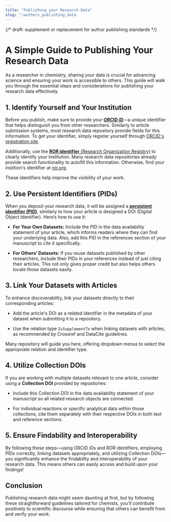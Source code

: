 ```yaml
---
title: "Publishung your Research Data"
slug: "/authors_publishing_data
---
```



{/* draft: supplement or replacement for author publishing standards */}

# A Simple Guide to Publishing Your Research Data

As a researcher in chemistry, sharing your data is crucial for advancing science and ensuring your work is accessible to others. This guide will walk you through the essential steps and considerations for publishing your research data effectively.

## 1. Identify Yourself and Your Institution

Before you publish, make sure to provide your [**ORCID iD**](https://info.orcid.org/researchers/)—a unique identifier that helps distinguish you from other researchers. Similarly to article submission systems, most research data repository provide fields for this information. To get your identifier, simply register yourself through [ORCID's registration site](https://orcid.org/register).

Additionally, use the [**ROR identifier** (Research Organization Registry)](https://ror.org/about/) to clearly identify your institution. Many research data repositories already provide search functionality to autofill this information. Otherwise, find your instition's identifier at [ror.org](https://ror.org/).

These identifiers help improve the visibility of your work.

## 2. Use Persistent Identifiers (PIDs)

When you deposit your research data, it will be assigned a [**persistent identifier (PID)**](/pid), similarly to how your article is designed a DOI (Digital Object Identifier). Here’s how to use it:

- **For Your Own Datasets:** Include the PID in the data availability statement of your article, which informs readers where they can find your underlying data. Also, add this PID in the references section of your manuscript to cite it specifically.
  
- **For Others’ Datasets:** If you reuse datasets published by other researchers, include their PIDs in your references instead of just citing their articles. This not only gives proper credit but also helps others locate those datasets easily.

## 3. Link Your Datasets with Articles

To enhance discoverability, link your datasets directly to their corresponding articles:

- Add the article's DOI as a related identifier in the metadata of your dataset when submitting it to a repository.
  
- Use the relation type `IsSupplementTo` when linking datasets with articles, as recommended by Crossref and DataCite guidelines.

Many repository will guide you here, offering dropdown menus to select the appropriate relation and identifier type.

## 4. Utilize Collection DOIs

If you are working with multiple datasets relevant to one article, consider using a **Collection DOI** provided by repositories:

- Include this Collection DOI in the data availability statement of your manuscript so all related research objects are connected.
  
- For individual reactions or specific analytical data within those collections, cite them separately with their respective DOIs in both text and reference sections.

## 5. Ensure Findability and Interoperability

By following these steps—using ORCID iDs and ROR identifiers, employing PIDs correctly, linking datasets appropriately, and utilizing Collection DOIs—you significantly enhance the findability and interoperability of your research data. This means others can easily access and build upon your findings!

## Conclusion

Publishing research data might seem daunting at first, but by following these straightforward guidelines tailored for chemists, you’ll contribute positively to scientific discourse while ensuring that others can benefit from and verify your work.
